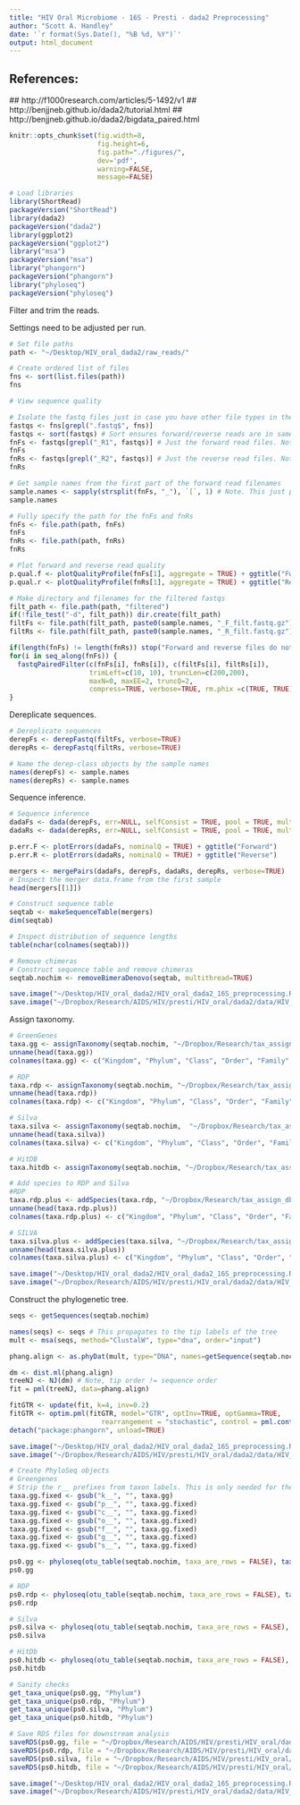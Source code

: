 ```yaml
---
title: "HIV Oral Microbiome - 16S - Presti - dada2 Preprocessing"
author: "Scott A. Handley"
date: '`r format(Sys.Date(), "%B %d, %Y")`'
output: html_document
---
```


## References:
  ## http://f1000research.com/articles/5-1492/v1
  ## http://benjjneb.github.io/dada2/tutorial.html
  ## http://benjjneb.github.io/dada2/bigdata_paired.html

```r
knitr::opts_chunk$set(fig.width=8,
                      fig.height=6,
                      fig.path="./figures/",
                      dev='pdf',
                      warning=FALSE,
                      message=FALSE)
```

```r
# Load libraries
library(ShortRead)
packageVersion("ShortRead")
library(dada2)
packageVersion("dada2")
library(ggplot2)
packageVersion("ggplot2")
library("msa")
packageVersion("msa")
library("phangorn")
packageVersion("phangorn")
library("phyloseq")
packageVersion("phyloseq")

```
Filter and trim the reads.

Settings need to be adjusted per run.

```r
# Set file paths
path <- "~/Desktop/HIV_oral_dada2/raw_reads/"

# Create ordered list of files
fns <- sort(list.files(path))
fns

# View sequence quality

# Isolate the fastq files just in case you have other file types in the folder
fastqs <- fns[grepl(".fastq$", fns)]
fastqs <- sort(fastqs) # Sort ensures forward/reverse reads are in same order. May or may not be necessary
fnFs <- fastqs[grepl("_R1", fastqs)] # Just the forward read files. Note: Must have _R1 in file name.
fnFs
fnRs <- fastqs[grepl("_R2", fastqs)] # Just the reverse read files. Note: Must have _R2 in file name.
fnRs

# Get sample names from the first part of the forward read filenames
sample.names <- sapply(strsplit(fnFs, "_"), `[`, 1) # Note. This just pulls everything before the _.
sample.names

# Fully specify the path for the fnFs and fnRs
fnFs <- file.path(path, fnFs)
fnFs
fnRs <- file.path(path, fnRs)
fnRs

# Plot forward and reverse read quality
p.qual.f <- plotQualityProfile(fnFs[1], aggregate = TRUE) + ggtitle("Fwd")
p.qual.r <- plotQualityProfile(fnRs[1], aggregate = TRUE) + ggtitle("Rev")

# Make directory and filenames for the filtered fastqs
filt_path <- file.path(path, "filtered")
if(!file_test("-d", filt_path)) dir.create(filt_path)
filtFs <- file.path(filt_path, paste0(sample.names, "_F_filt.fastq.gz"))
filtRs <- file.path(filt_path, paste0(sample.names, "_R_filt.fastq.gz"))

if(length(fnFs) != length(fnRs)) stop("Forward and reverse files do not match.")
for(i in seq_along(fnFs)) {
  fastqPairedFilter(c(fnFs[i], fnRs[i]), c(filtFs[i], filtRs[i]),
                    trimLeft=c(10, 10), truncLen=c(200,200), 
                    maxN=0, maxEE=2, truncQ=2, 
                    compress=TRUE, verbose=TRUE, rm.phix =c(TRUE, TRUE))
}

```
Dereplicate sequences.

```r
# Dereplicate sequences
derepFs <- derepFastq(filtFs, verbose=TRUE)
derepRs <- derepFastq(filtRs, verbose=TRUE)

# Name the derep-class objects by the sample names
names(derepFs) <- sample.names
names(derepRs) <- sample.names

```
Sequence inference.

```r
# Sequence inference
dadaFs <- dada(derepFs, err=NULL, selfConsist = TRUE, pool = TRUE, multithread = TRUE)
dadaRs <- dada(derepRs, err=NULL, selfConsist = TRUE, pool = TRUE, multithread = TRUE)

p.err.F <- plotErrors(dadaFs, nominalQ = TRUE) + ggtitle("Forward")
p.err.R <- plotErrors(dadaRs, nominalQ = TRUE) + ggtitle("Reverse")

```

```r
mergers <- mergePairs(dadaFs, derepFs, dadaRs, derepRs, verbose=TRUE)
# Inspect the merger data.frame from the first sample
head(mergers[[1]])

```

```r
# Construct sequence table
seqtab <- makeSequenceTable(mergers)
dim(seqtab)

# Inspect distribution of sequence lengths
table(nchar(colnames(seqtab)))

```

```r
# Remove chimeras
# Construct sequence table and remove chimeras
seqtab.nochim <- removeBimeraDenovo(seqtab, multithread=TRUE)

save.image("~/Desktop/HIV_oral_dada2/HIV_oral_dada2_16S_preprocessing.RData")
save.image("~/Dropbox/Research/AIDS/HIV/presti/HIV_oral/dada2/data/HIV_oral_dada2_16S_preprocessing.RData")

```

Assign taxonomy.

```r
# GreenGenes
taxa.gg <- assignTaxonomy(seqtab.nochim, "~/Dropbox/Research/tax_assign_dbs/gg_13_8_train_set_97.fa.gz", multithread = TRUE)
unname(head(taxa.gg))
colnames(taxa.gg) <- c("Kingdom", "Phylum", "Class", "Order", "Family", "Genus", "Species")

# RDP
taxa.rdp <- assignTaxonomy(seqtab.nochim, "~/Dropbox/Research/tax_assign_dbs/rdp_train_set_16.fa.gz", multithread = TRUE)
unname(head(taxa.rdp))
colnames(taxa.rdp) <- c("Kingdom", "Phylum", "Class", "Order", "Family", "Genus")

# Silva
taxa.silva <- assignTaxonomy(seqtab.nochim,  "~/Dropbox/Research/tax_assign_dbs/silva_nr_v128_train_set.fa.gz", multithread = TRUE)
unname(head(taxa.silva))
colnames(taxa.silva) <- c("Kingdom", "Phylum", "Class", "Order", "Family", "Genus")

# HitDB
taxa.hitdb <- assignTaxonomy(seqtab.nochim, "~/Dropbox/Research/tax_assign_dbs/hitdb_v1.00.fa.gz", multithread = TRUE)

# Add species to RDP and Silva
#RDP
taxa.rdp.plus <- addSpecies(taxa.rdp, "~/Dropbox/Research/tax_assign_dbs/rdp_species_assignment_16.fa.gz")
unname(head(taxa.rdp.plus))
colnames(taxa.rdp.plus) <- c("Kingdom", "Phylum", "Class", "Order", "Family", "Genus", "Species")

# SILVA
taxa.silva.plus <- addSpecies(taxa.silva, "~/Dropbox/Research/tax_assign_dbs/silva_species_assignment_v128.fa.gz")
unname(head(taxa.silva.plus))
colnames(taxa.silva.plus) <- c("Kingdom", "Phylum", "Class", "Order", "Family", "Genus", "Species")

save.image("~/Desktop/HIV_oral_dada2/HIV_oral_dada2_16S_preprocessing.RData")
save.image("~/Dropbox/Research/AIDS/HIV/presti/HIV_oral/dada2/data/HIV_oral_dada2_16S_preprocessing.RData")

```
Construct the phylogenetic tree.

```r
seqs <- getSequences(seqtab.nochim)

names(seqs) <- seqs # This propagates to the tip labels of the tree
mult <- msa(seqs, method="ClustalW", type="dna", order="input")

phang.align <- as.phyDat(mult, type="DNA", names=getSequence(seqtab.nochim))

dm <- dist.ml(phang.align)
treeNJ <- NJ(dm) # Note, tip order != sequence order
fit = pml(treeNJ, data=phang.align)

fitGTR <- update(fit, k=4, inv=0.2)
fitGTR <- optim.pml(fitGTR, model="GTR", optInv=TRUE, optGamma=TRUE,
                       rearrangement = "stochastic", control = pml.control(trace = 0))
detach("package:phangorn", unload=TRUE)

save.image("~/Desktop/HIV_oral_dada2/HIV_oral_dada2_16S_preprocessing.RData")
save.image("~/Dropbox/Research/AIDS/HIV/presti/HIV_oral/dada2/data/HIV_oral_dada2_16S_preprocessing.RData")
```

```r
# Create PhyloSeq objects
# Greengenes
# Strip the r__ prefixes from taxon labels. This is only needed for the GreenGenes taxon annotations
taxa.gg.fixed <- gsub("k__", "", taxa.gg)
taxa.gg.fixed <- gsub("p__", "", taxa.gg.fixed)
taxa.gg.fixed <- gsub("c__", "", taxa.gg.fixed)
taxa.gg.fixed <- gsub("o__", "", taxa.gg.fixed)
taxa.gg.fixed <- gsub("f__", "", taxa.gg.fixed)
taxa.gg.fixed <- gsub("g__", "", taxa.gg.fixed)
taxa.gg.fixed <- gsub("s__", "", taxa.gg.fixed)

ps0.gg <- phyloseq(otu_table(seqtab.nochim, taxa_are_rows = FALSE), tax_table(taxa.gg.fixed), phy_tree(fitGTR$tree))
ps0.gg

# RDP
ps0.rdp <- phyloseq(otu_table(seqtab.nochim, taxa_are_rows = FALSE), tax_table(taxa.rdp.plus), phy_tree(fitGTR$tree))
ps0.rdp

# Silva
ps0.silva <- phyloseq(otu_table(seqtab.nochim, taxa_are_rows = FALSE), tax_table(taxa.silva.plus), phy_tree(fitGTR$tree))
ps0.silva

# HitDb
ps0.hitdb <- phyloseq(otu_table(seqtab.nochim, taxa_are_rows = FALSE), tax_table(taxa.hitdb), phy_tree(fitGTR$tree))
ps0.hitdb

# Sanity checks
get_taxa_unique(ps0.gg, "Phylum")
get_taxa_unique(ps0.rdp, "Phylum")
get_taxa_unique(ps0.silva, "Phylum")
get_taxa_unique(ps0.hitdb, "Phylum")

# Save RDS files for downstream analysis
saveRDS(ps0.gg, file = "~/Dropbox/Research/AIDS/HIV/presti/HIV_oral/dada2/data/ps0.HIV_oral.gg.RDS")
saveRDS(ps0.rdp, file = "~/Dropbox/Research/AIDS/HIV/presti/HIV_oral/dada2/data/ps0.HIV_oral.rdp.RDS")
saveRDS(ps0.silva, file = "~/Dropbox/Research/AIDS/HIV/presti/HIV_oral/dada2/data/ps0.HIV_oral.silva.RDS")
saveRDS(ps0.hitdb, file = "~/Dropbox/Research/AIDS/HIV/presti/HIV_oral/dada2/data/ps0.HIV_oral.hitdb.RDS")

save.image("~/Desktop/HIV_oral_dada2/HIV_oral_dada2_16S_preprocessing.RData")
save.image("~/Dropbox/Research/AIDS/HIV/presti/HIV_oral/dada2/data/HIV_oral_dada2_16S_preprocessing.RData")

```


